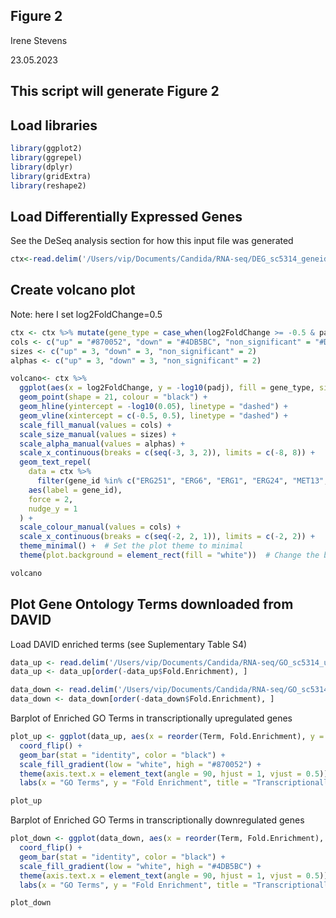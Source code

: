 
## Figure 2

Irene Stevens

23.05.2023

## This script will generate Figure 2

## Load libraries


```r
library(ggplot2)
library(ggrepel)
library(dplyr)
library(gridExtra)
library(reshape2)
```

## Load Differentially Expressed Genes

See the DeSeq analysis section for how this input file was generated

```r
ctx<-read.delim('/Users/vip/Documents/Candida/RNA-seq/DEG_sc5314_geneid.txt', sep="\t", header=T)
```

## Create volcano plot

Note: here I set log2FoldChange=0.5

```r
ctx <- ctx %>% mutate(gene_type = case_when(log2FoldChange >= -0.5 & padj <= 0.05 ~ "up",log2FoldChange <= 0.5 & padj <= 0.05 ~ "down",TRUE ~ "non_significant"))
cols <- c("up" = "#870052", "down" = "#4DB5BC", "non_significant" = "#DDDEE0")
sizes <- c("up" = 3, "down" = 3, "non_significant" = 2)
alphas <- c("up" = 3, "down" = 3, "non_significant" = 2)

volcano<- ctx %>%
  ggplot(aes(x = log2FoldChange, y = -log10(padj), fill = gene_type, size = gene_type, alpha = gene_type)) +
  geom_point(shape = 21, colour = "black") +
  geom_hline(yintercept = -log10(0.05), linetype = "dashed") +
  geom_vline(xintercept = c(-0.5, 0.5), linetype = "dashed") +
  scale_fill_manual(values = cols) +
  scale_size_manual(values = sizes) +
  scale_alpha_manual(values = alphas) +
  scale_x_continuous(breaks = c(seq(-3, 3, 2)), limits = c(-8, 8)) +
  geom_text_repel(
    data = ctx %>%
      filter(gene_id %in% c("ERG251", "ERG6", "ERG1", "ERG24", "MET13", "FRP1", "ERG11", "VPS23", "ERG2", "ERG5", "ERG4", "FMP45", "BTA1", "ERG7", "ALS7", "SOU2")),
    aes(label = gene_id),
    force = 2,
    nudge_y = 1
  ) +
  scale_colour_manual(values = cols) +
  scale_x_continuous(breaks = c(seq(-2, 2, 1)), limits = c(-2, 2)) +
  theme_minimal() +  # Set the plot theme to minimal
  theme(plot.background = element_rect(fill = "white"))  # Change the background color to white

volcano
```

## Plot Gene Ontology Terms downloaded from DAVID

Load DAVID enriched terms (see Suplementary Table S4)

```r
data_up <- read.delim('/Users/vip/Documents/Candida/RNA-seq/GO_sc5314_up_genes.txt', header = TRUE)
data_up <- data_up[order(-data_up$Fold.Enrichment), ]

data_down <- read.delim('/Users/vip/Documents/Candida/RNA-seq/GO_sc5314_down_genes.txt', header = TRUE)
data_down <- data_down[order(-data_down$Fold.Enrichment), ]
```

Barplot of Enriched GO Terms in transcriptionally upregulated genes

```r
plot_up <- ggplot(data_up, aes(x = reorder(Term, Fold.Enrichment), y = Fold.Enrichment, fill=-log10(PValue))) + 
  coord_flip() +   
  geom_bar(stat = "identity", color = "black") +  
  scale_fill_gradient(low = "white", high = "#870052") +
  theme(axis.text.x = element_text(angle = 90, hjust = 1, vjust = 0.5)) + 
  labs(x = "GO Terms", y = "Fold Enrichment", title = "Transcriptionally upregulated")

plot_up

```

Barplot of Enriched GO Terms in transcriptionally downregulated genes

```r
plot_down <- ggplot(data_down, aes(x = reorder(Term, Fold.Enrichment), y = Fold.Enrichment, fill=-log10(PValue))) + 
  coord_flip() +   
  geom_bar(stat = "identity", color = "black") +  
  scale_fill_gradient(low = "white", high = "#4DB5BC") +  
  theme(axis.text.x = element_text(angle = 90, hjust = 1, vjust = 0.5)) +  
  labs(x = "GO Terms", y = "Fold Enrichment", title = "Transcriptionally downregulated")

plot_down

```